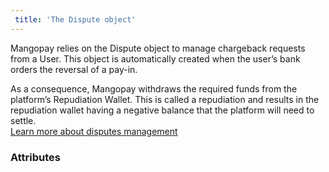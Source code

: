 ```yaml
---  
 title: 'The Dispute object'  
---  
```


  

Mangopay relies on the Dispute object to manage chargeback requests from a User. This object is automatically created when the user’s bank orders the reversal of a pay-in.  

As a consequence, Mangopay withdraws the required funds from the platform’s Repudiation Wallet. This is called a repudiation and results in the repudiation wallet having a negative balance that the platform will need to settle.  
<a href="#" class="btn Tertiary normal">Learn more about disputes management</a>  

### Attributes  

<InitialTransactionId />  

<InitialTransactionType />  

<InitialTransactionNature />  

<DisputeType />  

<ContestDeadlineDate />  

<DisputedFunds />  

<ContestedFunds />  

<Status8 />  

<StatusMessage />  

<DisputeReason />  

<ResultCode2 />  

<ResultMessage />  

<Id />  

<Tag1 />  

<CreationDate />  

<ClosedDate />  

<RepudiationId />